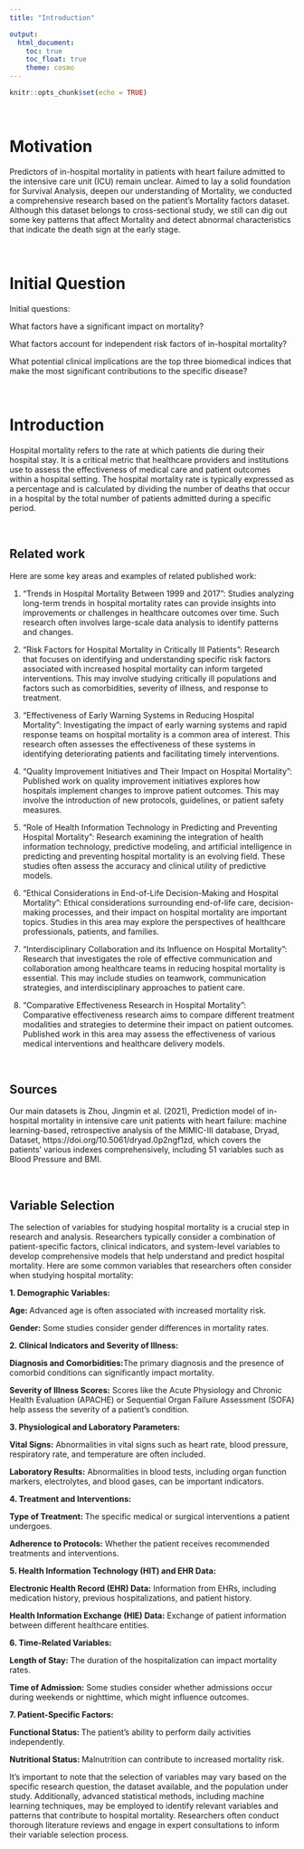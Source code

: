 ```yaml
---
title: "Introduction"

output: 
  html_document:
    toc: true
    toc_float: true
    theme: cosmo
---
```


```r
knitr::opts_chunk$set(echo = TRUE)
```

\ \par
# Motivation

Predictors of in-hospital mortality in patients with heart failure admitted to the intensive care unit (ICU) remain unclear. Aimed to lay a solid foundation for Survival Analysis, deepen our understanding of Mortality, we conducted a comprehensive research based on the patient's Mortality factors dataset. Although this dataset belongs to cross-sectional study, we still can dig out some key patterns that affect Mortality and detect abnormal characteristics that indicate the death sign at the early stage. 


\ \par
\ \par
# Initial Question

Initial questions:

What factors have a significant impact on mortality?

What factors account for independent risk factors of in-hospital mortality?

What potential clinical implications are the top three biomedical indices that make the most significant contributions to the specific disease? 


\ \par
\ \par
# Introduction


Hospital mortality refers to the rate at which patients die during their hospital stay. It is a critical metric that healthcare providers and institutions use to assess the effectiveness of medical care and patient outcomes within a hospital setting. The hospital mortality rate is typically expressed as a percentage and is calculated by dividing the number of deaths that occur in a hospital by the total number of patients admitted during a specific period.

\ \par
\ \par
## Related work
 
Here are some key areas and examples of related published work:

 1. "Trends in Hospital Mortality Between 1999 and 2017": Studies analyzing long-term trends in hospital mortality rates can provide insights into improvements or challenges in healthcare outcomes over time. Such research often involves large-scale data analysis to identify patterns and changes.

 2. "Risk Factors for Hospital Mortality in Critically Ill Patients": Research that focuses on identifying and understanding specific risk factors associated with increased hospital mortality can inform targeted interventions. This may involve studying critically ill populations and factors such as comorbidities, severity of illness, and response to treatment.

 3. "Effectiveness of Early Warning Systems in Reducing Hospital Mortality": Investigating the impact of early warning systems and rapid response teams on hospital mortality is a common area of interest. This research often assesses the effectiveness of these systems in identifying deteriorating patients and facilitating timely interventions.

 4. "Quality Improvement Initiatives and Their Impact on Hospital Mortality": Published work on quality improvement initiatives explores how hospitals implement changes to improve patient outcomes. This may involve the introduction of new protocols, guidelines, or patient safety measures.

 5. "Role of Health Information Technology in Predicting and Preventing Hospital Mortality": Research examining the integration of health information technology, predictive modeling, and artificial intelligence in predicting and preventing hospital mortality is an evolving field. These studies often assess the accuracy and clinical utility of predictive models.

 6. "Ethical Considerations in End-of-Life Decision-Making and Hospital Mortality": Ethical considerations surrounding end-of-life care, decision-making processes, and their impact on hospital mortality are important topics. Studies in this area may explore the perspectives of healthcare professionals, patients, and families.

 7. "Interdisciplinary Collaboration and its Influence on Hospital Mortality": Research that investigates the role of effective communication and collaboration among healthcare teams in reducing hospital mortality is essential. This may include studies on teamwork, communication strategies, and interdisciplinary approaches to patient care.

 8. "Comparative Effectiveness Research in Hospital Mortality": Comparative effectiveness research aims to compare different treatment modalities and strategies to determine their impact on patient outcomes. Published work in this area may assess the effectiveness of various medical interventions and healthcare delivery models.
 
 
\ \par
\ \par
## Sources


Our main datasets is Zhou, Jingmin et al. (2021), Prediction model of in-hospital mortality in intensive care unit patients with heart failure: machine learning-based, retrospective analysis of the MIMIC-III database, Dryad, Dataset, https://doi.org/10.5061/dryad.0p2ngf1zd, which covers the patients' various indexes comprehensively, including 51 variables such as Blood Pressure and BMI. 


\ \par
\ \par
## Variable Selection
 
The selection of variables for studying hospital mortality is a crucial step in research and analysis. Researchers typically consider a combination of patient-specific factors, clinical indicators, and system-level variables to develop comprehensive models that help understand and predict hospital mortality. Here are some common variables that researchers often consider when studying hospital mortality:

**1. Demographic Variables:**

**Age: **Advanced age is often associated with increased mortality risk.

**Gender:** Some studies consider gender differences in mortality rates.

**2. Clinical Indicators and Severity of Illness:**

**Diagnosis and Comorbidities:**The primary diagnosis and the presence of comorbid conditions can significantly impact mortality.

**Severity of Illness Scores:** Scores like the Acute Physiology and Chronic Health Evaluation (APACHE) or Sequential Organ Failure Assessment (SOFA) help assess the severity of a patient's condition.

**3. Physiological and Laboratory Parameters:**

**Vital Signs:** Abnormalities in vital signs such as heart rate, blood pressure, respiratory rate, and temperature are often included.

**Laboratory Results:** Abnormalities in blood tests, including organ function markers, electrolytes, and blood gases, can be important indicators.

**4. Treatment and Interventions:**

**Type of Treatment: **The specific medical or surgical interventions a patient undergoes.

**Adherence to Protocols:** Whether the patient receives recommended treatments and interventions.

**5. Health Information Technology (HIT) and EHR Data:**

**Electronic Health Record (EHR) Data:** Information from EHRs, including medication history, previous hospitalizations, and patient history.

**Health Information Exchange (HIE) Data:** Exchange of patient information between different healthcare entities.

**6. Time-Related Variables:**

**Length of Stay:** The duration of the hospitalization can impact mortality rates.

**Time of Admission:** Some studies consider whether admissions occur during weekends or nighttime, which might influence outcomes.

**7. Patient-Specific Factors:**

**Functional Status: **The patient's ability to perform daily activities independently.

**Nutritional Status: **Malnutrition can contribute to increased mortality risk.

It's important to note that the selection of variables may vary based on the specific research question, the dataset available, and the population under study. Additionally, advanced statistical methods, including machine learning techniques, may be employed to identify relevant variables and patterns that contribute to hospital mortality. Researchers often conduct thorough literature reviews and engage in expert consultations to inform their variable selection process.
